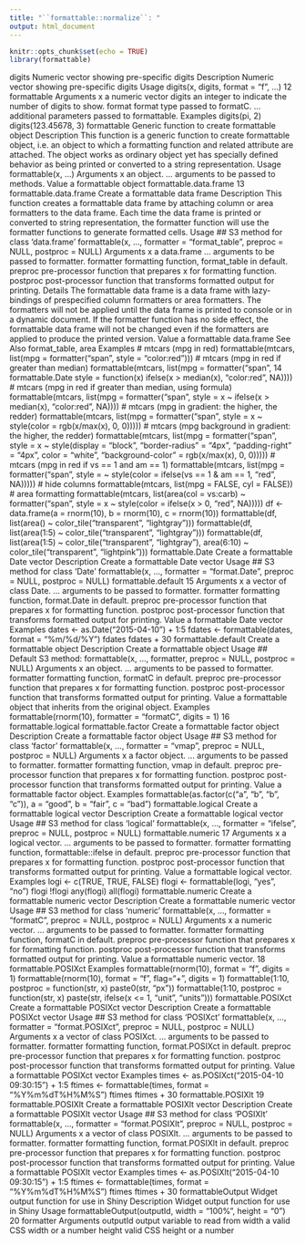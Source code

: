 ```yaml
---
title: "``formattable::normalize``: "
output: html_document
---
```


```r
knitr::opts_chunk$set(echo = TRUE)
library(formattable)
```

digits Numeric vector showing pre-specific digits
Description
Numeric vector showing pre-specific digits
Usage
digits(x, digits, format = "f", ...)
12 formattable
Arguments
x a numeric vector
digits an integer to indicate the number of digits to show.
format format type passed to formatC.
... additional parameters passed to formattable.
Examples
digits(pi, 2)
digits(123.45678, 3)
formattable Generic function to create formattable object
Description
This function is a generic function to create formattable object, i.e. an object to which a formatting
function and related attribute are attached. The object works as ordinary object yet has specially
defined behavior as being printed or converted to a string representation.
Usage
formattable(x, ...)
Arguments
x an object.
... arguments to be passed to methods.
Value
a formattable object
formattable.data.frame 13
formattable.data.frame
Create a formattable data frame
Description
This function creates a formattable data frame by attaching column or area formatters to the data
frame. Each time the data frame is printed or converted to string representation, the formatter
function will use the formatter functions to generate formatted cells.
Usage
## S3 method for class 'data.frame'
formattable(x, ..., formatter = "format_table",
preproc = NULL, postproc = NULL)
Arguments
x a data.frame
... arguments to be passed to formatter.
formatter formatting function, format_table in default.
preproc pre-processor function that prepares x for formatting function.
postproc post-processor function that transforms formatted output for printing.
Details
The formattable data frame is a data frame with lazy-bindings of prespecified column formatters or
area formatters. The formatters will not be applied until the data frame is printed to console or in a
dynamic document. If the formatter function has no side effect, the formattable data frame will not
be changed even if the formatters are applied to produce the printed version.
Value
a formattable data.frame
See Also
format_table, area
Examples
# mtcars (mpg in red)
formattable(mtcars,
list(mpg = formatter("span", style = "color:red")))
# mtcars (mpg in red if greater than median)
formattable(mtcars, list(mpg = formatter("span",
14 formattable.Date
style = function(x) ifelse(x > median(x), "color:red", NA))))
# mtcars (mpg in red if greater than median, using formula)
formattable(mtcars, list(mpg = formatter("span",
style = x ~ ifelse(x > median(x), "color:red", NA))))
# mtcars (mpg in gradient: the higher, the redder)
formattable(mtcars, list(mpg = formatter("span",
style = x ~ style(color = rgb(x/max(x), 0, 0)))))
# mtcars (mpg background in gradient: the higher, the redder)
formattable(mtcars, list(mpg = formatter("span",
style = x ~ style(display = "block",
"border-radius" = "4px",
"padding-right" = "4px",
color = "white",
"background-color" = rgb(x/max(x), 0, 0)))))
# mtcars (mpg in red if vs == 1 and am == 1)
formattable(mtcars, list(mpg = formatter("span",
style = ~ style(color = ifelse(vs == 1 & am == 1, "red", NA)))))
# hide columns
formattable(mtcars, list(mpg = FALSE, cyl = FALSE))
# area formatting
formattable(mtcars, list(area(col = vs:carb) ~ formatter("span",
style = x ~ style(color = ifelse(x > 0, "red", NA)))))
df <- data.frame(a = rnorm(10), b = rnorm(10), c = rnorm(10))
formattable(df, list(area() ~ color_tile("transparent", "lightgray")))
formattable(df, list(area(1:5) ~ color_tile("transparent", "lightgray")))
formattable(df, list(area(1:5) ~ color_tile("transparent", "lightgray"),
area(6:10) ~ color_tile("transparent", "lightpink")))
formattable.Date Create a formattable Date vector
Description
Create a formattable Date vector
Usage
## S3 method for class 'Date'
formattable(x, ..., formatter = "format.Date",
preproc = NULL, postproc = NULL)
formattable.default 15
Arguments
x a vector of class Date.
... arguments to be passed to formatter.
formatter formatting function, format.Date in default.
preproc pre-processor function that prepares x for formatting function.
postproc post-processor function that transforms formatted output for printing.
Value
a formattable Date vector
Examples
dates <- as.Date("2015-04-10") + 1:5
fdates <- formattable(dates, format = "%m/%d/%Y")
fdates
fdates + 30
formattable.default Create a formattable object
Description
Create a formattable object
Usage
## Default S3 method:
formattable(x, ..., formatter, preproc = NULL,
postproc = NULL)
Arguments
x an object.
... arguments to be passed to formatter.
formatter formatting function, formatC in default.
preproc pre-processor function that prepares x for formatting function.
postproc post-processor function that transforms formatted output for printing.
Value
a formattable object that inherits from the original object.
Examples
formattable(rnorm(10), formatter = "formatC", digits = 1)
16 formattable.logical
formattable.factor Create a formattable factor object
Description
Create a formattable factor object
Usage
## S3 method for class 'factor'
formattable(x, ..., formatter = "vmap", preproc = NULL,
postproc = NULL)
Arguments
x a factor object.
... arguments to be passed to formatter.
formatter formatting function, vmap in default.
preproc pre-processor function that prepares x for formatting function.
postproc post-processor function that transforms formatted output for printing.
Value
a formattable factor object.
Examples
formattable(as.factor(c("a", "b", "b", "c")),
a = "good", b = "fair", c = "bad")
formattable.logical Create a formattable logical vector
Description
Create a formattable logical vector
Usage
## S3 method for class 'logical'
formattable(x, ..., formatter = "ifelse", preproc = NULL,
postproc = NULL)
formattable.numeric 17
Arguments
x a logical vector.
... arguments to be passed to formatter.
formatter formatting function, formattable::ifelse in default.
preproc pre-processor function that prepares x for formatting function.
postproc post-processor function that transforms formatted output for printing.
Value
a formattable logical vector.
Examples
logi <- c(TRUE, TRUE, FALSE)
flogi <- formattable(logi, "yes", "no")
flogi
!flogi
any(flogi)
all(flogi)
formattable.numeric Create a formattable numeric vector
Description
Create a formattable numeric vector
Usage
## S3 method for class 'numeric'
formattable(x, ..., formatter = "formatC", preproc = NULL,
postproc = NULL)
Arguments
x a numeric vector.
... arguments to be passed to formatter.
formatter formatting function, formatC in default.
preproc pre-processor function that prepares x for formatting function.
postproc post-processor function that transforms formatted output for printing.
Value
a formattable numeric vector.
18 formattable.POSIXct
Examples
formattable(rnorm(10), format = "f", digits = 1)
formattable(rnorm(10), format = "f",
flag="+", digits = 1)
formattable(1:10,
postproc = function(str, x) paste0(str, "px"))
formattable(1:10,
postproc = function(str, x)
paste(str, ifelse(x <= 1, "unit", "units")))
formattable.POSIXct Create a formattable POSIXct vector
Description
Create a formattable POSIXct vector
Usage
## S3 method for class 'POSIXct'
formattable(x, ..., formatter = "format.POSIXct",
preproc = NULL, postproc = NULL)
Arguments
x a vector of class POSIXct.
... arguments to be passed to formatter.
formatter formatting function, format.POSIXct in default.
preproc pre-processor function that prepares x for formatting function.
postproc post-processor function that transforms formatted output for printing.
Value
a formattable POSIXct vector
Examples
times <- as.POSIXct("2015-04-10 09:30:15") + 1:5
ftimes <- formattable(times, format = "%Y%m%dT%H%M%S")
ftimes
ftimes + 30
formattable.POSIXlt 19
formattable.POSIXlt Create a formattable POSIXlt vector
Description
Create a formattable POSIXlt vector
Usage
## S3 method for class 'POSIXlt'
formattable(x, ..., formatter = "format.POSIXlt",
preproc = NULL, postproc = NULL)
Arguments
x a vector of class POSIXlt.
... arguments to be passed to formatter.
formatter formatting function, format.POSIXlt in default.
preproc pre-processor function that prepares x for formatting function.
postproc post-processor function that transforms formatted output for printing.
Value
a formattable POSIXlt vector
Examples
times <- as.POSIXlt("2015-04-10 09:30:15") + 1:5
ftimes <- formattable(times, format = "%Y%m%dT%H%M%S")
ftimes
ftimes + 30
formattableOutput Widget output function for use in Shiny
Description
Widget output function for use in Shiny
Usage
formattableOutput(outputId, width = "100%", height = "0")
20 formatter
Arguments
outputId output variable to read from
width a valid CSS width or a number
height valid CSS height or a number
